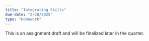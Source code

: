 ```yaml
---
title: "Integrating Skills"
due-date: "2/28/2025"
type: "Homework"
---
```


:::{.callout-warning}
This is an assignment draft and will be finalized later in the quarter.
:::